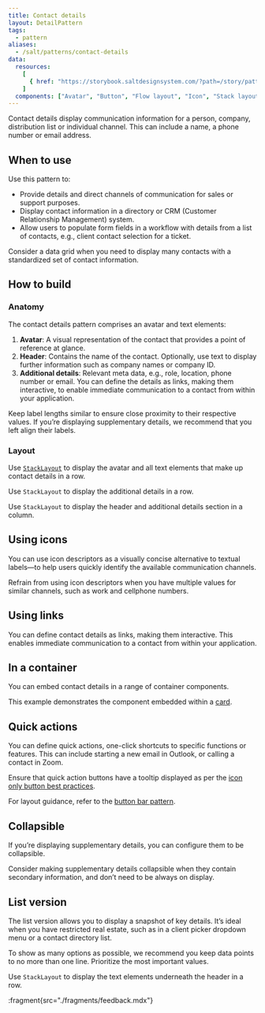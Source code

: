 ```yaml
---
title: Contact details
layout: DetailPattern
tags:
  - pattern
aliases:
  - /salt/patterns/contact-details
data:
  resources:
    [
      { href: "https://storybook.saltdesignsystem.com/?path=/story/patterns-contact-details--contact-details", label: "Examples" },
    ]
  components: ["Avatar", "Button", "Flow layout", "Icon", "Stack layout", "Text", "Tooltip"]
---
```


Contact details display communication information for a person, company, distribution list or individual channel. This can include a name, a phone number or email address.

 <Diagram
    src="/img/patterns/contact-details/contact-details.png"
    alt="Contact details how to build"
    border
  />

## When to use

Use this pattern to:
- Provide details and direct channels of communication for sales or support purposes.
- Display contact information in a directory or CRM (Customer Relationship Management) system.
- Allow users to populate form fields in a workflow with details from a list of contacts, e.g., client contact selection for a ticket.

<ExampleContainer type="positive" customPillText="Best practices">
Consider a data grid when you need to display many contacts with a standardized set of contact information.
</ExampleContainer>

## How to build

### Anatomy

The contact details pattern comprises an avatar and text elements:

1. **Avatar**: A visual representation of the contact that provides a point of reference at glance.
2. **Header**: Contains the name of the contact. Optionally, use text to display further information such as company names or company ID.
3. **Additional details**: Relevant meta data, e.g., role, location, phone number or email. You can define the details as links, making them interactive, to enable immediate communication to a contact from within your application.

<Diagram
    src="/img/patterns/contact-details/contact-details-anatomy.png"
    alt="Contact details with component annotations"
    border
/>

<ExampleContainer type="positive" customPillText="Best practices">
Keep label lengths similar to ensure close proximity to their respective values. If you’re displaying supplementary details, we recommend that you left align their labels.
</ExampleContainer>

### Layout

Use [`StackLayout`](/salt/components/stack-layout) to display the avatar and all text elements that make up contact details in a row.

 <Diagram
    src="/img/patterns/contact-details/contact-details-layout-1.png"
    alt="Contact Details with layout annotations"
    border
  />

Use `StackLayout` to display the additional details in a row.

 <Diagram
    src="/img/patterns/contact-details/contact-details-layout-2.png"
    alt="Contact Details with layout annotations"
    border
  />

Use `StackLayout` to display the header and additional details section in a column.

 <Diagram
    src="/img/patterns/contact-details/contact-details-layout-3.png"
    alt="Contact Details with layout annotations"
    border
  />

## Using icons

You can use icon descriptors as a visually concise alternative to textual labels—to help users quickly identify the available communication channels.

 <Diagram
    src="/img/patterns/contact-details/contact-details-icons.png"
    alt="Contact Details using Icon Descriptors"
    caption="An example of contact details using descriptive icons."
    border
  />

<ExampleContainer type="positive" customPillText="Best practices">
Refrain from using icon descriptors when you have multiple values for similar channels, such as work and cellphone numbers.
</ExampleContainer>

## Using links

You can define contact details as links, making them interactive. This enables immediate communication to a contact from within your application.

 <Diagram
    src="/img/patterns/contact-details/contact-details-using-links.png"
    alt="Contact Details using Icon Descriptors"
    caption="An example of contact details using links."
    border
  />

## In a container

You can embed contact details in a range of container components. 

This example demonstrates the component embedded within a [card](/salt/components/card).

 <Diagram
    src="/img/patterns/contact-details/contact-details-card.png"
    alt="Contact Details Embedded in a Card"
    caption="Contact details embedded within a card."
    border
  />


## Quick actions

You can define quick actions, one-click shortcuts to specific functions or features. This can include starting a new email in Outlook, or calling a contact in Zoom.

Ensure that quick action buttons have a tooltip displayed as per the [icon only button best practices](https://www.saltdesignsystem.com/salt/components/button/examples#icon-only).

For layout guidance, refer to the [button bar pattern](/salt/patterns/button-bar).

 <Diagram
    src="/img/patterns/contact-details/contact-details-actions.png"
    alt="Contact Details with quick actions button bar"
    caption="Contact details with a quick actions button bar."
    border
  />

## Collapsible

If you’re displaying supplementary details, you can configure them to be collapsible.

 <Diagram
    src="/img/patterns/contact-details/contact-details-collapsible-spacing.png"
    alt="Contact Details with collapsible details"
    caption="Contact details with collapsible details."
    border
  />

   <Diagram
    src="/img/patterns/contact-details/contact-details-collapsible-layout.png"
    alt="Collapsible detail layout"
    caption="Use a split layout between quick actions and the collapsible button."
    border
  />

<ExampleContainer type="positive" customPillText="Best practices">
Consider making supplementary details collapsible when they contain secondary information, and don’t need to be always on display.
</ExampleContainer>

## List version

The list version allows you to display a snapshot of key details. It’s ideal when you have restricted real estate, such as in a client picker dropdown menu or a contact directory list.

To show as many options as possible, we recommend you keep data points to no more than one line. Prioritize the most important values.

 <Diagram
    src="/img/patterns/contact-details/contact-details-list.png"
    alt="Contact Details in list"
    caption="Contact details in a list."
    border
  />

Use `StackLayout` to display the text elements underneath the header in a row.

 <Diagram
    src="/img/patterns/contact-details/contact-details-list-layout-1.png"
    alt="Contact Details in list using stack layout."
    border
  />

 <Diagram
    src="/img/patterns/contact-details/contact-details-list-layout-2.png"
    alt="Contact Details in list using stack layout."
    border
  />

:fragment{src="./fragments/feedback.mdx"}
